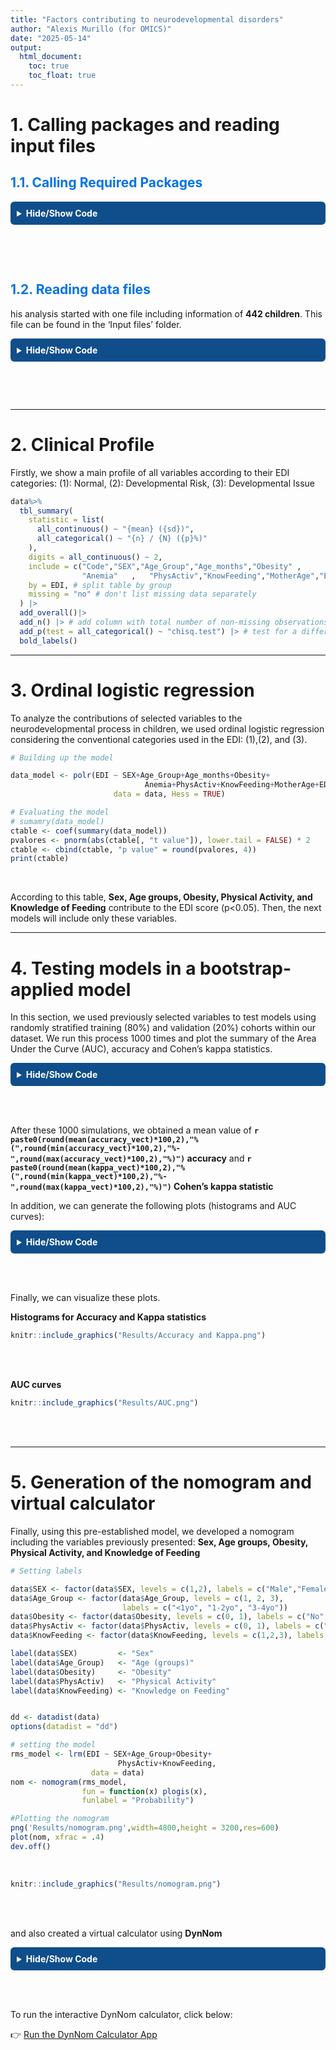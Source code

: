 ```yaml
---
title: "Factors contributing to neurodevelopmental disorders"
author: "Alexis Murillo (for OMICS)"
date: "2025-05-14"
output: 
  html_document:
    toc: true
    toc_float: true
---
```


<style>
h2 {
  color: #0073e6;
}
</style>

# 1. Calling packages and reading input files

## 1.1. Calling Required Packages

<details>
<summary style="background-color:#104E8B; color:white; padding:10px; border-radius:6px; cursor:pointer; font-weight:bold;">Hide/Show Code</summary>

```r
library(caret)
library(dplyr)
library(DynNom)
library(effects)
library(gtsummary)
library(MASS)
library(pROC)
library(readxl)
library(rmarkdown)
library(rms)
library(tidyverse)
set.seed(1233)

```
</details> 

<br> <br>
```r

```
## 1.2. Reading data files

his analysis started with one file including information of **442 children**. This file can be found in the 'Input files' folder.

<details>
<summary style="background-color:#104E8B; color:white; padding:10px; border-radius:6px; cursor:pointer; font-weight:bold;">Hide/Show Code</summary>
```r

#Loading expression data
read_excel('Input File/BASE_OF.xlsx')->data

#Formatting data
data%>%
  mutate(SEX=factor(SEX,levels=c('1','2')),
         Age_Group=factor(Age_Group,levels=c('1','2','3')),
         Age_months=as.numeric(Age_months),
         EDI=factor(EDI,levels=c('1','2','3')),
         Obesity=factor(Obesity,levels=c('0','1')),
         Anemia=factor(Anemia,levels=c('0','1')),
         PhysActiv=factor(PhysActiv,levels=c('0','1')),
         KnowFeeding=factor(KnowFeeding,levels=c('1','2','3')),
         MotherAge=as.numeric(MotherAge),
         EDULevel=factor(EDULevel,levels=c('1','2','3','4','5'))
         )->data
data->data_calculator

```
</details>

<br> <br>
```r

```
\newpage
___

# 2. Clinical Profile

Firstly, we show a main profile of all variables according to their EDI categories:
(1): Normal, (2): Developmental Risk, (3): Developmental Issue

```r
data%>%
  tbl_summary(      
    statistic = list(
      all_continuous() ~ "{mean} ({sd})",
      all_categorical() ~ "{n} / {N} ({p}%)"
    ),
    digits = all_continuous() ~ 2,
    include = c("Code","SEX","Age_Group","Age_months","Obesity" ,   
                "Anemia"   ,   "PhysActiv","KnowFeeding","MotherAge","EDULevel" ),
    by = EDI, # split table by group
    missing = "no" # don't list missing data separately
  ) |> 
  add_overall()|> 
  add_n() |> # add column with total number of non-missing observations
  add_p(test = all_categorical() ~ "chisq.test") |> # test for a difference between groups
  bold_labels()
```
\newpage
___

# 3. Ordinal logistic regression

To analyze the contributions of selected variables to the neurodevelopmental process in children, we used ordinal logistic regression considering the conventional categories used in the EDI: (1),(2), and (3).

```r

# Building up the model

data_model <- polr(EDI ~ SEX+Age_Group+Age_months+Obesity+
                              Anemia+PhysActiv+KnowFeeding+MotherAge+EDULevel,
                       data = data, Hess = TRUE)

# Evaluating the model
# sumamry(data_model)
ctable <- coef(summary(data_model))
pvalores <- pnorm(abs(ctable[, "t value"]), lower.tail = FALSE) * 2
ctable <- cbind(ctable, "p value" = round(pvalores, 4))
print(ctable)
```
<br>

According to this table, **Sex, Age groups, Obesity, Physical Activity, and Knowledge of Feeding** contribute to the EDI score (p<0.05). Then, the next models will include only these variables.

\newpage
___

# 4. Testing models in a bootstrap-applied model

In this section, we used previously selected variables to test models using randomly stratified training (80%) and validation (20%) cohorts within our dataset. We run this process 1000 times and plot the summary of the Area Under the Curve (AUC), accuracy and Cohen’s kappa statistics.

<details>
<summary style="background-color:#104E8B; color:white; padding:10px; border-radius:6px; cursor:pointer; font-weight:bold;">Hide/Show Code</summary>
```r
# Number of iterations
n_reps <- 10

# Saving metrics
accuracy_vect <- numeric(n_reps)
kappa_vect <- numeric(n_reps)
labels_acu <- c()
pred_acu <- c()
probs_acu <- data.frame()

for (i in 1:n_reps) {
  
  # Random splitting training/validation cohorts
  trainIndex <- createDataPartition(data$EDI, p = 0.8, list = FALSE)
  training_data <- data[trainIndex, ]
  validation_data <- data[-trainIndex, ]
  
  # Traning the model
  data_model <- polr(EDI ~ SEX+Age_Group+Age_months+Obesity+
                              Anemia+PhysActiv+KnowFeeding+MotherAge+EDULevel,
                       data = training_data, Hess = TRUE)
  
  # Predicting results
  predictions <- predict(data_model, newdata = validation_data)
  probes <- predict(data_model, newdata = validation_data, type = "probs")
  
  # Evaluating parameters
  cm <- confusionMatrix(predictions, validation_data$EDI)
  accuracy_vect[i] <- cm$overall["Accuracy"]
  kappa_vect[i] <- cm$overall["Kappa"]
  
  # Saving results
  labels_acu <- c(labels_acu, as.character(validation_data$EDI))
  pred_acu <- c(pred_acu, as.character(predictions))
  probs_acu <- rbind(probs_acu, probes)
  
}

```
</details>
<br><br>

After these 1000 simulations, we obtained a mean value of **`r paste0(round(mean(accuracy_vect)*100,2),"% (",round(min(accuracy_vect)*100,2),"%-",round(max(accuracy_vect)*100,2),"%)")` accuracy** and **`r paste0(round(mean(kappa_vect)*100,2),"% (",round(min(kappa_vect)*100,2),"%-",round(max(kappa_vect)*100,2),"%)")` Cohen’s kappa statistic** 

In addition, we can generate the following plots (histograms and AUC curves):

<details>
<summary style="background-color:#104E8B; color:white; padding:10px; border-radius:6px; cursor:pointer; font-weight:bold;">Hide/Show Code</summary>
```r

# Histograms from Accuracy and Kappa 
png('Results/Accuracy and Kappa.png',width=3800,height = 2200,res=600)
par(mfrow = c(1, 2)) 
hist(accuracy_vect, main = "Accuracy Distribution", col = "lightblue")
hist(kappa_vect, main = "Kappa Distribution", col = "lightgreen")
dev.off()

# Generating AUC


# Checking labels
labels_factor <- factor(labels_acu, levels = levels(data$EDI))

# Using pROC
auc_multi <- multiclass.roc(response = labels_factor, predictor = as.matrix(probs_acu))



par(mfrow = c(1, 3))  

nivels <- levels(data$EDI)



#Saving plot
png('Results/AUC.png',width=5000,height = 2000,res=600)
par(mfrow = c(1, 3))
for (class in nivels) {
  
  # Setting Binary Labels (1 when it matches, 0 when it doesn't match)
  binary_response <- ifelse(labels_factor == class, 1, 0)
  
  if (length(unique(binary_response)) == 2) {
    
    # ROC_curve
    roc_class <- roc(binary_response, probs_acu[[class]])
    auc_value <- round(auc(roc_class), 3)
    
    # Plotting ROC
    plot(roc_class,
         main = paste("ROC - Class", class),
         col = "blue",
         lwd = 2)
    
    # Adding AUC values
    text(x = 0.4, y = 0.2, labels = paste("AUC =", round(auc_value,2)), col = "red", cex = 1.2)
    
    } else {
    cat("Class", class, "have insufficient data\n")
  }
}
dev.off()
```
</details>
<br><br>

Finally, we can visualize these plots.

**Histograms for Accuracy and Kappa statistics**

```r

knitr::include_graphics("Results/Accuracy and Kappa.png")

```
<br> <br>

**AUC curves**

```r

knitr::include_graphics("Results/AUC.png")

```
<br> <br>


\newpage
___

# 5. Generation of the nomogram and virtual calculator

Finally, using this pre-established model, we developed a nomogram including the variables previously presented: **Sex, Age groups, Obesity, Physical Activity, and Knowledge of Feeding**

```r
# Setting labels

data$SEX <- factor(data$SEX, levels = c(1,2), labels = c("Male","Female"))
data$Age_Group <- factor(data$Age_Group, levels = c(1, 2, 3), 
                         labels = c("<1yo", "1-2yo", "3-4yo"))
data$Obesity <- factor(data$Obesity, levels = c(0, 1), labels = c("No", "Yes"))
data$PhysActiv <- factor(data$PhysActiv, levels = c(0, 1), labels = c("No", "Yes"))
data$KnowFeeding <- factor(data$KnowFeeding, levels = c(1,2,3), labels = c("Low", "Intermediate","High"))

label(data$SEX)         <- "Sex"
label(data$Age_Group)   <- "Age (groups)"
label(data$Obesity)     <- "Obesity"
label(data$PhysActiv)   <- "Physical Activity"
label(data$KnowFeeding) <- "Knowledge on Feeding"


dd <- datadist(data)
options(datadist = "dd")

# setting the model
rms_model <- lrm(EDI ~ SEX+Age_Group+Obesity+
                        PhysActiv+KnowFeeding,
                  data = data)
nom <- nomogram(rms_model,
                fun = function(x) plogis(x),  
                funlabel = "Probability")

#Plotting the nomogram
png('Results/nomogram.png',width=4800,height = 3200,res=600)
plot(nom, xfrac = .4)
dev.off()
```
<br>
```r

knitr::include_graphics("Results/nomogram.png")

```
<br> <br>

and also created a virtual calculator using **DynNom**

<details>
<summary style="background-color:#104E8B; color:white; padding:10px; border-radius:6px; cursor:pointer; font-weight:bold;">Hide/Show Code</summary>
```r

#Loading data
read_excel('Input File/BASE_OF.xlsx')->data

#Formatting data
data%>%
  mutate(SEX=factor(SEX,levels=c('1','2')),
         Age_Group=factor(Age_Group,levels=c('1','2','3')),
         Age_months=as.numeric(Age_months),
         EDI=factor(EDI,levels=c('1','2','3')),
         Obesity=factor(Obesity,levels=c('0','1')),
         Anemia=factor(Anemia,levels=c('0','1')),
         PhysActiv=factor(PhysActiv,levels=c('0','1')),
         KnowFeeding=factor(KnowFeeding,levels=c('1','2','3')),
         MotherAge=as.numeric(MotherAge),
         EDULevel=factor(EDULevel,levels=c('1','2','3','4','5'))
  )->data
# Setting labels

data$SEX <- factor(data$SEX, levels = c(1,2), labels = c("Male","Female"))
data$Age_Group <- factor(data$Age_Group, levels = c(1, 2, 3), 
                         labels = c("<1yo", "1-2yo", "3-4yo"))
data$Obesity <- factor(data$Obesity, levels = c(0, 1), labels = c("No", "Yes"))
data$PhysActiv <- factor(data$PhysActiv, levels = c(0, 1), labels = c("No", "Yes"))
data$KnowFeeding <- factor(data$KnowFeeding, levels = c(1,2,3), labels = c("Low", "Intermediate","High"))

lookup <- c(Sex = "SEX", 'Age_groups' = "Age_Group",
            "Physical_Activity"='PhysActiv',
            "Knowledge_on_Feeding"='KnowFeeding')

rename(data, all_of(lookup))->data


dd <- datadist(data)
options(datadist = "dd")


model <- glm(EDI ~ Sex + Age_groups+Obesity+Physical_Activity+Knowledge_on_Feeding,data=data, family=binomial)


DNbuilder(
  model, 
  data = data, 
  clevel = 0.95,
  DNtitle = 'Neurodevelopmental Disorders in Children'
)

# Using shinylive and 
shinylive::export(appdir = "DynNomapp", destdir = "docs")
#httpuv::runStaticServer("docs")

```
</details>
<br>
<br>

To run the interactive DynNom calculator, click below:

👉 [Run the DynNom Calculator App]()

